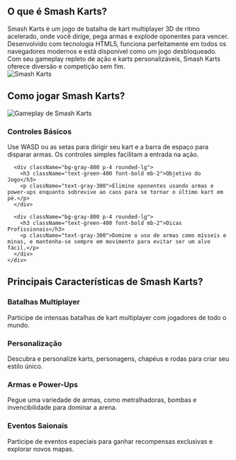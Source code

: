 ## O que é Smash Karts?
<div className="flex flex-col md:flex-row items-center gap-8">
  <div className="w-full md:w-1/2 text-xl">
    Smash Karts é um jogo de batalha de kart multiplayer 3D de ritmo acelerado, onde você dirige, pega armas e explode oponentes para vencer. Desenvolvido com tecnologia HTML5, funciona perfeitamente em todos os navegadores modernos e está disponível como um jogo desbloqueado. Com seu gameplay repleto de ação e karts personalizáveis, Smash Karts oferece diversão e competição sem fim.
  </div>
  <div className="w-full md:w-1/2 flex justify-center items-center">
    <img 
      src="/games/smash-karts/game_screenshot.webp" 
      alt="Smash Karts" 
      className="w-4/5 h-auto"
    />
  </div>
</div>

## Como jogar Smash Karts?
<div className="flex flex-col md:flex-row items-center gap-8">
  <div className="w-full md:w-1/2">
    <img 
      src="/games/smash-karts/game_screenshot.webp" 
      alt="Gameplay de Smash Karts" 
      className="w-4/5 h-auto mx-auto"
    />
  </div>
  <div className="w-full md:w-1/2">
    <div className="grid grid-cols-1 gap-4 mt-0">
      <div className="bg-gray-800 p-4 rounded-lg">
        <h3 className="text-green-400 font-bold mb-2">Controles Básicos</h3>
        <p className="text-gray-300">
          Use WASD ou as setas para dirigir seu kart e a barra de espaço para disparar armas. Os controles simples facilitam a entrada na ação.
        </p>
      </div>

      <div className="bg-gray-800 p-4 rounded-lg">
        <h3 className="text-green-400 font-bold mb-2">Objetivo do Jogo</h3>
        <p className="text-gray-300">Elimine oponentes usando armas e power-ups enquanto sobrevive ao caos para se tornar o último kart em pé.</p>
      </div>

      <div className="bg-gray-800 p-4 rounded-lg">
        <h3 className="text-green-400 font-bold mb-2">Dicas Profissionais</h3>
        <p className="text-gray-300">Domine o uso de armas como mísseis e minas, e mantenha-se sempre em movimento para evitar ser um alvo fácil.</p>
      </div>
    </div>
  </div>
</div>

## Principais Características de Smash Karts?
<div className="grid grid-cols-1 md:grid-cols-2 gap-4">
  <div className="bg-gray-800 p-4 rounded-lg">
    <h3 className="text-green-400 font-bold mb-2">Batalhas Multiplayer</h3>
    <p className="text-gray-300">Participe de intensas batalhas de kart multiplayer com jogadores de todo o mundo.</p>
  </div>

  <div className="bg-gray-800 p-4 rounded-lg">
    <h3 className="text-green-400 font-bold mb-2">Personalização</h3>
    <p className="text-gray-300">Descubra e personalize karts, personagens, chapéus e rodas para criar seu estilo único.</p>
  </div>

  <div className="bg-gray-800 p-4 rounded-lg">
    <h3 className="text-green-400 font-bold mb-2">Armas e Power-Ups</h3>
    <p className="text-gray-300">Pegue uma variedade de armas, como metralhadoras, bombas e invencibilidade para dominar a arena.</p>
  </div>

  <div className="bg-gray-800 p-4 rounded-lg">
    <h3 className="text-green-400 font-bold mb-2">Eventos Saionais</h3>
    <p className="text-gray-300">Participe de eventos especiais para ganhar recompensas exclusivas e explorar novos mapas.</p>
  </div>
</div>